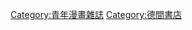 {{DEFAULTSORT:Gekkan Comic Zenon}}
[[Category:青年漫畫雜誌|Category:青年漫畫雜誌]]
[[Category:德間書店|Category:德間書店]]